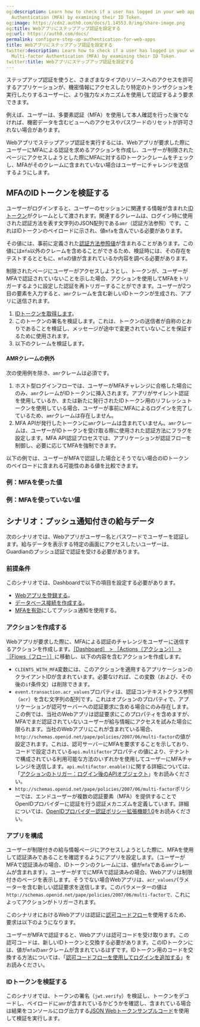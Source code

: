 ```yaml
---
og:description: Learn how to check if a user has logged in your web app with Multi-factor
  Authentication (MFA) by examining their ID Token.
og:image: https://cdn2.auth0.com/docs/1.14553.0/img/share-image.png
og:title: Webアプリにステップアップ認証を設定する
og:url: https://auth0.com/docs/
permalink: configure-step-up-authentication-for-web-apps
title: Webアプリにステップアップ認証を設定する
twitter:description: Learn how to check if a user has logged in your web app with
  Multi-factor Authentication (MFA) by examining their ID Token.
twitter:title: Webアプリにステップアップ認証を設定する
---
```


ステップアップ認証を使うと、さまざまなタイプのリソースへのアクセスを許可するアプリケーションが、機密情報にアクセスしたり特定のトランザクションを実行したりするユーザーに、より強力なメカニズムを使用して認証するよう要求できます。

例えば、ユーザーは、多要素認証（MFA）を使用して本人確認を行った後でなければ、機密データを含むビューへのアクセスやパスワードのリセットが許可されない場合があります。

Webアプリでステップアップ認証を実行するには、Webアプリが要求した際にユーザーにMFAによる認証を求めるアクションを作成し、ユーザーが制限されたページにアクセスしようとした際にMFAに対するIDトークンクレームをチェックし、MFAがそのクレームに含まれていない場合はユーザーにチャレンジを送信するようにします。

## MFAのIDトークンを検証する

ユーザーがログインすると、ユーザーのセッションに関連する情報が含まれた[IDトークン](/security/tokens/id-tokens/get-id-tokens)がクレームとして渡されます。関連するクレームは、ログイン時に使用された認証方法を表す文字列のJSON配列である`amr`（認証方法参照）です。これはIDトークンのペイロードに示され、値`mfa`を含んでいる必要があります。

その値には、事前に定義された[認証方法参照値](https://tools.ietf.org/html/rfc8176)が含まれることがあります。この値には`mfa`以外のクレームを含めることができるため、検証時には、その存在をテストするとともに、`mfa`の値が含まれているか内容を調べる必要があります。

制限されたページにユーザーがアクセスしようとし、トークンが、ユーザーがMFAで認証されていないことを示した場合、アクションを使用してMFAをトリガーするように設定した認証を再トリガーすることができます。ユーザーが2つ目の要素を入力すると、`amr`クレームを含む新しいIDトークンが生成され、アプリに送信されます。

1. [IDトークンを取得します](/security/tokens/id-tokens/get-id-tokens)。
2. このトークンの署名を検証します。これは、トークンの送信者が自称のとおりであることを検証し、メッセージが途中で変更されていないことを保証するために使用されます。
3. 以下のクレームを検証します。

#### AMRクレームの例外

次の使用例を除き、`amr`クレームは必須です。

1. ホスト型ログインフローでは、ユーザーがMFAチャレンジに合格した場合にのみ、`amr`クレームがIDトークンに挿入されます。アプリがサイレント認証を使用しているか、または新たに発行されたIDトークン用のリフレッシュトークンを使用している場合、ユーザーが事前にMFAによるログインを完了しているため、`amr`クレームは存在しません。
2. MFA APIが発行したトークンに`amr`クレームは含まれていません。`amr`クレームは、ユーザーがIDトークンを受け取る際に使用された認証方法にフラグを設定します。MFA API認証プロセスでは、アプリケーションが認証フローを制御し、必要に応じてMFAを強制できます。

以下の例では、ユーザーがMFAで認証した場合とそうでない場合のIDトークンのペイロードに含まれる可能性のある値を比較できます。

### 例：MFAを使った値



### 例：MFAを使っていない値



## シナリオ：プッシュ通知付きの給与データ

次のシナリオでは、Webアプリがユーザー名とパスワードでユーザーを認証します。給与データを表示する特定の画面にアクセスしたいユーザーは、Guardianのプッシュ認証で認証を受ける必要があります。

### 前提条件

このシナリオでは、Dashboardで以下の項目を設定する必要があります。

* [Webアプリを登録する](/get-started/create-apps/regular-web-apps)。
* [データベース接続を作成する](%24%7Bmanage_url%7D/#/connections/database)。
* [MFAを有効](/mfa/enable-mfa)にしてプッシュ通知を使用する。

### アクションを作成する

Webアプリが要求した際に、MFAによる認証のチャレンジをユーザーに送信するアクションを作成します。[［Dashboard］ > ［Actions（アクション）］ > ［Flows（フロー）］](%24%7Bmanage_url%7D/#/actions/flows)に移動し、以下の内容を含むアクションを作成します。



* `CLIENTS_WITH_MFA`変数には、このアクションを適用するアプリケーションのクライアントIDが含まれています。必要なければ、この変数（および、その後の`if`条件文）は削除できます。
* `event.transaction.acr_values`プロパティは、認証コンテキストクラス参照（`acr`）を含む文字列の配列です。これはオプションのプロパティで、アプリケーションが認可サーバーへの認証要求に含める場合にのみ存在します。この例では、当社のWebアプリは認証要求にこのプロパティを含めますが、MFAでまだ認証されていないユーザーが給与情報にアクセスを試みた場合に限られます。当社のWebアプリにこれが含まれている場合、`http://schemas.openid.net/pape/policies/2007/06/multi-factor`の値が設定されます。これは、認可サーバーにMFAを要求することを示しており、コードで設定されている`api.multifactor`プロパティの値により、テナントで構成されている利用可能な方法のいずれかを使用してユーザーにMFAチャレンジを送信します。`api.multifactor.enable()`に関する詳細については、「[アクションのトリガー：ログイン後のAPIオブジェクト](/post-challenge-api-object)」をお読みください。
* `http://schemas.openid.net/pape/policies/2007/06/multi-factor`ポリシーでは、エンドユーザーが複数の認証要素（MFA）を提供することでOpenIDプロバイダーに認証を行う認証メカニズムを定義しています。詳細については、[OpenIDプロバイダー認証ポリシー拡張機能1.0](https://openid.net/specs/openid-provider-authentication-policy-extension-1_0.html)をお読みください。

### アプリを構成

ユーザーが制限付きの給与情報ページにアクセスしようとした際に、MFAを使用して認証済みであることを確認するようにアプリを設定します。（ユーザーがMFAで認証済みの場合、IDトークンのクレームには、値が`mfa`である`amr`クレームが含まれます）。ユーザーがすでにMFAで認証済みの場合、Webアプリは制限付きのページを表示します。そうでない場合Webアプリは、`acr_values`パラメーターを含む新しい認証要求を送信します。このパラメーターの値は 
`http://schemas.openid.net/pape/policies/2007/06/multi-factorで、`これによってアクションがトリガーされます。

このシナリオにおけるWebアプリは認証に[認可コードフロー](/login/flows/authorization-code-flow)を使用するため、要求は以下のようになります。

ユーザーがMFAで認証すると、Webアプリは認可コードを受け取ります。この認可コードは、新しいIDトークンと交換する必要があります。このIDトークンには、値が`mfa`の`amr`クレームが含まれているはずです。IDトークン用のコードを交換する方法については、「[認可コードフローを使用してログインを追加する](/login/authentication/add-login-auth-code-flow)」をお読みください。

### IDトークンを検証する

このシナリオでは、トークンの署名（`jwt.verify`）を検証し、トークンをデコードし、ペイロードに`amr`が含まれているかどうかを確認し、含まれている場合は結果をコンソールにログ出力する[JSON Webトークンサンプルコード](https://github.com/auth0/node-jsonwebtoken)を使用して検証を実行します。